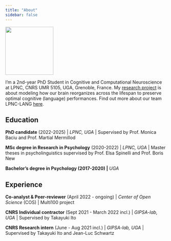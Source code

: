 ```yaml
---
title: "About"
sidebar: false
---
```


::: {.profile-header layout="[21,79]"}
![](images/profile_pic.jpg){.profile-pic width="150"}

I'm a 2nd-year PhD Student in Cognitive and Computational Neuroscience at LPNC, CNRS UMR 5105, UGA, Grenoble, France. My [research project](https://lpnc.univ-grenoble-alpes.fr/recherche/production-scientifique/projets-en-cours/lumintermod) is about modeling how our brain reorganizes across the lifespan to preserve optimal cognitive (language) performances. Find out more about our team LPNC-LANG [here](https://lpnc.univ-grenoble-alpes.fr/recherche/equipes-recherche/equipe-langage).
:::

## Education

**PhD candidate** (2022-2025) \| *LPNC, UGA* \| Supervised by Prof. Monica Baciu and Prof. Martial Mermillod

**MSc degree in Research in Psychology** (2020-2022) \| *LPNC, UGA* \| Master theses in psycholinguistics supervised by Prof. Elsa Spinelli and Prof. Boris New

**Bachelor's degree in Psychology (2017-2020) \|** *UGA*

## Experience

**Co-analyst & Peer-reviewer** (April 2022 - ongoing) \| *Center of Open Science* (COS) \| Multi100 project

**CNRS Individual contractor** (Sept 2021 - March 2022 incl.) \| *GIPSA-lab, UGA* \| Supervised by Takayuki Ito

**CNRS Research intern** (June - Aug 2021 incl.) \| *GIPSA-lab, UGA* \| Supervised by Takayuki Ito and Jean-Luc Schwartz
